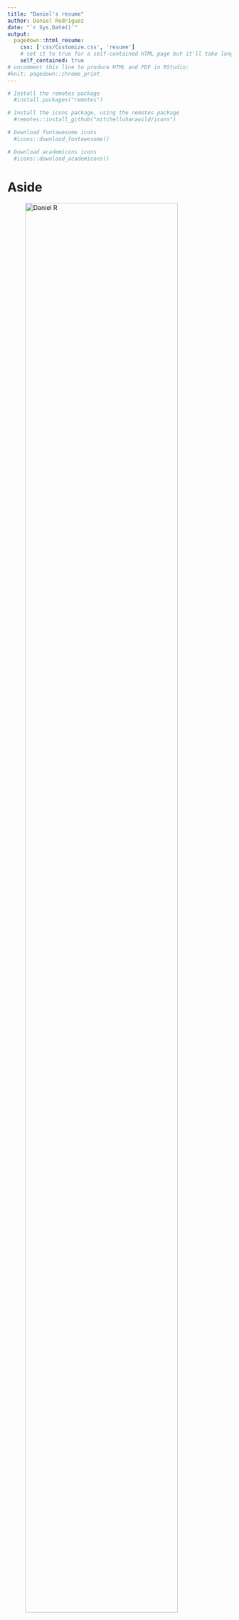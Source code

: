 ```yaml
---
title: "Daniel's resume"
author: Daniel Rodríguez
date: "`r Sys.Date()`"
output:
  pagedown::html_resume:
    css: ['css/Customize.css', 'resume']
    # set it to true for a self-contained HTML page but it'll take longer to render
    self_contained: true
# uncomment this line to produce HTML and PDF in RStudio:
#knit: pagedown::chrome_print
---
```

```r
# Install the remotes package
  #install.packages("remotes")

# Install the icons package, using the remotes package
  #remotes::install_github("mitchelloharawild/icons")

# Download fontawesome icons
  #icons::download_fontawesome()

# Download academicons icons
  #icons::download_academicons()
```

Aside
================================================================================
  ![Daniel R](Photo.jpg){width=90%}

Contact Info {#contact}
--------------------------------------------------------------------------------

- `r icons::fontawesome("envelope")` [daniel.rodriguez@stud-mail.uni-wuerzburg.de](mailto:daniel.rodriguez@stud-mail.uni-wuerzburg.de)
- `r icons::fontawesome("github-square")` [dsrodriguezl](https://github.com/dsrodriguezl)
- `r icons::fontawesome("phone")` [+49 0931 31-82967](callto:+4909313182967)
-  `r icons::academicons("orcid")` [0000-0001-9637-1364](https://orcid.org/0000-0001-9637-1364)
- `r icons::fontawesome("linkedin")` [dsrodriguezl](https://www.linkedin.com/in/dsrodriguezl)
- `r icons::academicons("researchgate")` [Daniel-Rodriguez-Leon](https://www.researchgate.net/profile/Daniel-Rodriguez-Leon-2)
- `r icons::fontawesome("location-arrow")` [University of W&uuml;rzburg, Biocenter - Off. C015](https://wueaddress.uni-wuerzburg.de/building/4444)

Skills {#skills}
--------------------------------------------------------------------------------
- **Software:**
  - **MS** **Office:** Intermediate (User)
  - **R:** Basic
  - **Python:** Beginner
  - **RMarkdown:**  Basic
  - **Markdown:** Intermediate
  - **Git:** Beginner
- **Languages:**
  - **Spanish:** Mother tongue
  - **English:** Advanced (C1)
  - **German:** Intermediate (B2)

Disclaimer {#disclaimer}
--------------------------------------------------------------------------------

This resume was made with the R package [**pagedown**](https://github.com/rstudio/pagedown).

Last updated on `r Sys.Date()`.


Main
================================================================================

Daniel Rodríguez {#title}
--------------------------------------------------------------------------------
### Ph.D. Student - JMU W&uuml;rzburg
I am Daniel Sebastián Rodríguez León, a colombian biologist with a great interest in Behavioral and Chemical Ecology, in particular towards the study of Social Organization and Evolution, as well as Animal Communication.


Higher Education {data-icon=graduation-cap data-concise=true}
--------------------------------------------------------------------------------

### Bachelor of Science Biology

Universidad Nacional de Colombia

Bogotá D.C., Colombia

2011 - 2016

Thesis: Variation of the relative abundance and diet of dogs (_Canis lupus familiaris_) on a gradient of human presence in a natural preserve of the civil society (Tabio, Cundinamarca)

### Master of Science Biosciences

Julius-Maximilians-Universit&auml;t  W&uuml;rzburg

W&uuml;rzburg, Germany

2017 - 2020

Thesis: Variation of cuticular hydrocarbon profiles among honeybee workers from different European subspecies

### Doctor of Philosophy Biosciences

Julius-Maximilians-Universit&auml;t  W&uuml;rzburg

W&uuml;rzburg, Germany

2020 - Present

Thesis: Variation of cuticular hydrocarbon profiles among honeybee workers from different European subspecies

Professional Experience {data-icon=suitcase}
--------------------------------------------------------------------------------

### Internship

Biodiversity Sciences program of the Line of Risk Assessment and Wildlife, Instituto Alexander von Humboldt

Bogotá D.C., Colombia

August 2016 - February 2017

- Activities: Build up data bases of Colombian exotic wildlife species with invasive potential, and native Colombian wildlife species reported in the Colombian red list books.

### Biology teacher

Grupo Formarte S.A.S

Bogotá D.C., Colombia

January - September 2017

- Topics: biomolecules, protein synthesis, basic cell biology, genetics, metabolism, plants and animal systems, ecology, and evolution.

### International Student Tutor

Kompass Program, Faculty of Biology, Julius-Maximilians-Universit&auml;t W&uuml;rzburg

W&uuml;rzburg, Germany

November 2018 - September 2020

### Part-time research Assistant

Biocenter, Faculty of Biology, Julius-Maximilians-Universit&auml;t W&uuml;rzburg

W&uuml;rzburg, Germany

December 2020 - Present

- Activities: Extraction and GC-MS analysis of Cuticular hydrocarbons.

Continuing Education {data-icon=book data-concise=true}
--------------------------------------------------------------------------------

### Models of Species Distribution

Faculty of Science, Universidad Nacional de Colombia

Bogotá D.C., Colombia

September 2016 - February 2017

### Intercultural Competences

Faculty of Biology, Julius-Maximilians-Universit&auml;t W&uuml;rzburg

W&uuml;rzburg, Germany

April - July 2018

### Social Evolution

Faculty of Science, University of Copenhagen

Copenhagen, Denmark

November 2019

Selected Presentations and Posters {data-icon=chalkboard-teacher}
--------------------------------------------------------------------------------

### Variation of the relative abundance and diet of dogs (_C. lupus familiaris_) on a gradient of human presence in a natural preserve of the civil society (Tabio, Cundinamarca)

Symposium of Bachelor Theses 2016-I, Faculty of Science, Universidad Nacional de Colombia

Bogotá D.C., Colombia

May 2016

- Presentation

### Research of the biology and behavior of feral dogs in the PNN Chingaza, for an understanding of their ecological role

II Symposium of Animal Behavior, IV Colombian Congress of Zoology

Cartagena D.T., Colombia

December 2014

- Video Poster

### Variation of the cuticular hydrocarbon profiles among honeybees workers with different social roles and between different _Apis mellifera_ subspecies

68th Annual Meeting of the Working Group of the Institutes for Bee Reserach e.V.

Virtual Meeting via Zoom

March 24 2021

- Flash Presentation

Selected Publications {data-icon=file-contract}
--------------------------------------------------------------------------------

### Variación de la abundancia relativa de perros en un gradiente de presencia humana en dos reservas privadas (Tabio, Cundinamarca)

Acta biol. Colomb. May 2019. 24(2), 379-390.

N/A

2019

- **Rodríguez León, D. S.**, & López Arévalo, H. F.  
- [DOI: 10.15446/abc.v24n2.70608](https://doi.org/10.15446/abc.v24n2.70608)



Grants and Fellowships {data-icon=trophy}
--------------------------------------------------------------------------------

### Doctoral fellowship

Foreigners promotion of the Konrad-Adenauer-Stiftung

W&uuml;rzburg, Germany

January 2021 - Present

Voluntary work {data-icon=handshake}
--------------------------------------------------------------------------------

### International Student Tutor

Kompass Program, Faculty of Biology, Julius-Maximilians-Universit&auml;t W&uuml;rzburg

W&uuml;rzburg, Germany

September 2020 - Present
